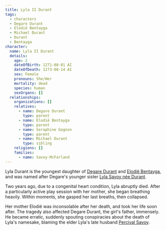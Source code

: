 ```yaml
---
title: Lyla II Durant
tags:
  - characters
  - Degare Durant
  - Elodië Bentayga
  - Michael Durant
  - Durant
  - Bentayga
character:
  name: Lyla II Durant
  details:
    age: 2
    dateOfBirth: 1271-08-01 AI
    dateOfDeath: 1273-08-14 AI
    sex: Female
    pronouns: She/Her
    mortality: dead
    species: human
    sexOrgans: []
  relationships:
    organizations: []
    relatives:
      - name: Degare Durant
        type: parent
      - name: Elodië Bentayga
        type: parent
      - name: Seraphine Gognon
        type: parent
      - name: Michael Durant
        type: sibling
    religions: []
    families:
      - name: Savoy-McFarland
---
```


Lyla Durant is the youngest daughter of
[Degare Durant](/world/characters/degare-durant/) and
[Elodië Bentayga](/world/characters/elodie-bentayga/), and was named after
Degare's younger sister [Lyla Savoy née Durant](/world/characters/lyla-durant/).

Two years ago, due to a congenital heart condition, Lyla abruptly died. After a
particularly active play session with her mother, she began breathing heavily.
Within moments, she gasped her last breaths, then collapsed.

Her mother Elodië was inconsolable after her death, and took her life soon
after. The tragedy also affected Degare Durant, the girl's father, immensely. He
became erratic, suddenly spouting conspiracies about the death of Lyla's
namesake, blaming the elder Lyla's late husband
[Percival Savoy](/world/characters/percival-savoy/).
